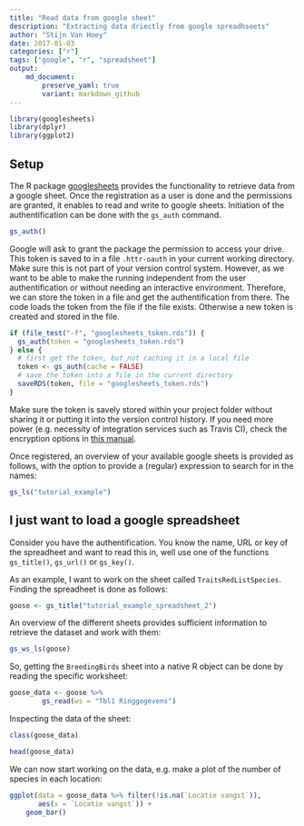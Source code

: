 ```yaml
---
title: "Read data from google sheet"
description: "Extracting data driectly from google spreadhseets"
author: "Stijn Van Hoey"
date: 2017-01-03
categories: ["r"]
tags: ["google", "r", "spreadsheet"]
output: 
    md_document:
        preserve_yaml: true
        variant: markdown_github
---
```


```r
library(googlesheets)
library(dplyr)
library(ggplot2)
```

## Setup

The R package [googlesheets](https://github.com/jennybc/googlesheets/blob/master/README.md) provides the functionality to retrieve data from a google sheet. Once the registration as a user is done and the permissions are granted, it enables to read and write to google sheets. Initiation of the authentification can be done with the `gs_auth` command.

```r
gs_auth()
```

Google will ask to grant the package the permission to access your drive. This token is saved to in a file `.httr-oauth` in your current working directory. Make sure this is not part of your version control system.
However, as we want to be able to make the running independent from the user authentification or without needing an interactive environment. Therefore, we can store the token in a file and get the authentification from there. The code loads the token from the file if the file exists. Otherwise a new token is created and stored in the file.

```r
if (file_test("-f", "googlesheets_token.rds")) {
  gs_auth(token = "googlesheets_token.rds")
} else {
  # first get the token, but not caching it in a local file
  token <- gs_auth(cache = FALSE)
  # save the token into a file in the current directory
  saveRDS(token, file = "googlesheets_token.rds")
}
```

Make sure the token is savely stored within your project folder without sharing it or putting it into the version control history. If you need more power (e.g. necessity of integration services such as Travis CI), check the encryption options in [this manual](https://rawgit.com/jennybc/googlesheets/master/vignettes/managing-auth-tokens.html).

Once registered, an overview of your available google sheets is provided as follows, with the option to provide a (regular) expression to search for in the names:
```r
gs_ls("tutorial_example")
```

## I just want to load a google spreadsheet

Consider you have the authentification. You know the name, URL or key of the spreadheet and want to read this in, well use one of the functions `gs_title()`, `gs_url()` or `gs_key()`.

As an example, I want to work on the sheet called `TraitsRedListSpecies`. Finding the spreadheet is done as follows:

```r
goose <- gs_title("tutorial_example_spreadsheet_2")
```

An overview of the different sheets provides sufficient information to retrieve the dataset and work with them:

```r
gs_ws_ls(goose)
```

So, getting the `BreedingBirds` sheet into a native R object can be done by reading the specific worksheet:

```r
goose_data <- goose %>% 
        gs_read(ws = "Tbl1 Ringgegevens")
```

Inspecting the data of the sheet:

```r
class(goose_data)
```

```r
head(goose_data)
```

We can now start working on the data, e.g. make a plot of the number of species in each location:

```r
ggplot(data = goose_data %>% filter(!is.na(`Locatie vangst`)), 
       aes(x = `Locatie vangst`)) +
    geom_bar()
```




